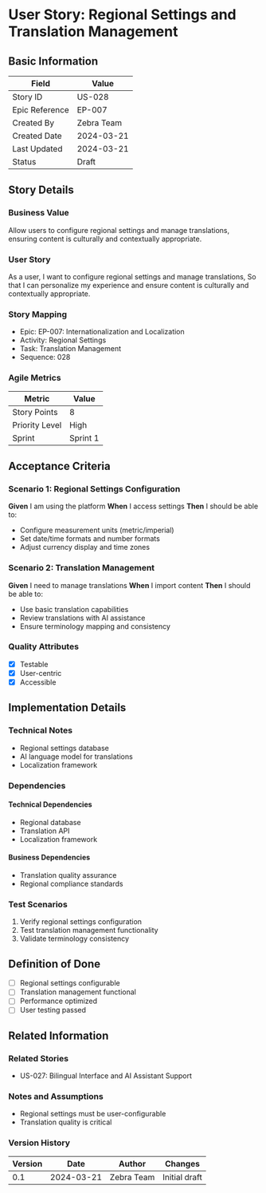 # User Story: Regional Settings and Translation Management

## Basic Information
| Field | Value |
|-------|-------|
| Story ID | US-028 |
| Epic Reference | EP-007 |
| Created By | Zebra Team |
| Created Date | 2024-03-21 |
| Last Updated | 2024-03-21 |
| Status | Draft |

## Story Details
### Business Value
Allow users to configure regional settings and manage translations, ensuring content is culturally and contextually appropriate.

### User Story
As a user,
I want to configure regional settings and manage translations,
So that I can personalize my experience and ensure content is culturally and contextually appropriate.

### Story Mapping
- Epic: EP-007: Internationalization and Localization
- Activity: Regional Settings
- Task: Translation Management
- Sequence: 028

### Agile Metrics
| Metric | Value |
|--------|-------|
| Story Points | 8 |
| Priority Level | High |
| Sprint | Sprint 1 |

## Acceptance Criteria
### Scenario 1: Regional Settings Configuration
**Given** I am using the platform
**When** I access settings
**Then** I should be able to:
- Configure measurement units (metric/imperial)
- Set date/time formats and number formats
- Adjust currency display and time zones

### Scenario 2: Translation Management
**Given** I need to manage translations
**When** I import content
**Then** I should be able to:
- Use basic translation capabilities
- Review translations with AI assistance
- Ensure terminology mapping and consistency

### Quality Attributes
- [x] Testable
- [x] User-centric
- [x] Accessible

## Implementation Details
### Technical Notes
- Regional settings database
- AI language model for translations
- Localization framework

### Dependencies
#### Technical Dependencies
- Regional database
- Translation API
- Localization framework

#### Business Dependencies
- Translation quality assurance
- Regional compliance standards

### Test Scenarios
1. Verify regional settings configuration
2. Test translation management functionality
3. Validate terminology consistency

## Definition of Done
- [ ] Regional settings configurable
- [ ] Translation management functional
- [ ] Performance optimized
- [ ] User testing passed

## Related Information
### Related Stories
- US-027: Bilingual Interface and AI Assistant Support

### Notes and Assumptions
- Regional settings must be user-configurable
- Translation quality is critical

### Version History
| Version | Date | Author | Changes |
|---------|------|--------|----------|
| 0.1 | 2024-03-21 | Zebra Team | Initial draft | 